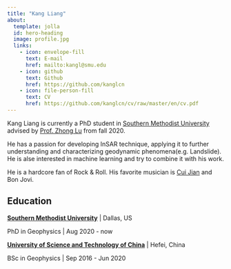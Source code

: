 ```yaml
---
title: "Kang Liang"
about:
  template: jolla
  id: hero-heading
  image: profile.jpg
  links:
    - icon: envelope-fill
      text: E-mail
      href: mailto:kangl@smu.edu
    - icon: github
      text: Github
      href: https://github.com/kanglcn
    - icon: file-person-fill
      text: CV
      href: https://github.com/kanglcn/cv/raw/master/en/cv.pdf
---
```


::: {#hero-heading}
Kang Liang is currently a PhD student in [Southern Methodist University][smu] advised by [Prof. Zhong Lu][zhonglu] from fall 2020.

He has a passion for developing InSAR technique, applying it to further understanding and characterizing geodynamic phenomena(e.g. Landslide). He is alse interested in machine learning and try to combine it with his work.

He is a hardcore fan of Rock & Roll. His favorite musician is [Cui Jian][cuijian] and Bon Jovi.

[smu]:<https://www.smu.edu/>
[zhonglu]:<https://www.smu.edu/Dedman/Academics/Departments/Earth-Sciences/People/Faculty/Lu>
[cuijian]:<http://www.cuijian.com/>
:::

## Education

[**Southern Methodist University**](https://www.smu.edu/) | Dallas, US

PhD in Geophysics | Aug 2020 - now

[**University of Science and Technology of China**](https://ustc.edu.cn) | Hefei, China

BSc in Geophysics | Sep 2016 - Jun 2020
